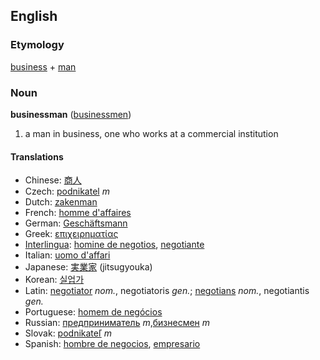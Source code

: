 ==English==
===Etymology===
[[business]] + [[man]]

=== Noun ===
'''businessman''' ([[businessmen]])

# a man in business, one who works at a commercial institution

==== Translations ====
*Chinese: [[商人]]
*Czech: [[podnikatel]]  ''m''
*Dutch: [[zakenman]]
*French: [[homme d'affaires]]
*German: [[Geschäftsmann]]
*Greek: [[επιχειρηματίας]]
*[[Interlingua]]: [[homine de negotios]], [[negotiante]]
*Italian: [[uomo d'affari]]
*Japanese: [[実業家]] (jitsugyouka)
*Korean: [[실업가]]
*Latin: [[negotiator]] ''nom.'', negotiatoris ''gen.''; [[negotians]] ''nom.'', negotiantis ''gen.''
*Portuguese: [[homem de negócios]]
*Russian: [[предприниматель]] ''m'',[[бизнесмен]] ''m''
*Slovak: [[podnikateľ]]  ''m'' 
*Spanish: [[hombre de negocios]], [[empresario]]